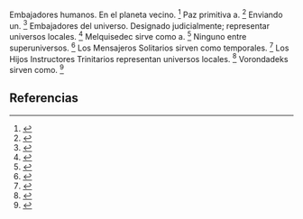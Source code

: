 Embajadores humanos. En el planeta vecino. <ref>{{lib|LU|72|12|2}}</ref> Paz primitiva a. <ref>{{lib|LU|70|3|10}}</ref> Enviando un. <ref>{{lib|LU|74|5|8}}</ref> Embajadores del universo. Designado judicialmente; representar universos locales. <ref>{{lib|LU|33|6|4}}</ref> Melquisedec sirve como a. <ref>{{lib|LU|35|1|4}}</ref> Ninguno entre superuniversos. <ref>{{lib|LU|15|10|23}}</ref> Los Mensajeros Solitarios sirven como temporales. <ref>{{lib|LU|23|2|22-23}}</ref> Los Hijos Instructores Trinitarios representan universos locales. <ref>{{lib|LU|20|8|1}}</ref> Vorondadeks sirven como. <ref>{{lib|LU|35|5|5}}</ref> 

== Referencias ==

<references />
